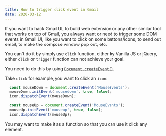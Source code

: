```yaml
---
title: How to trigger click event in Gmail
date: 2020-03-12
---
```


If you want to hack Gmail UI, to build web extension or any other similar tool that works on top of Gmail, 
you always want or need to trigger some DOM events in Gmail UI, like you want to click on some buttons/icons,
to send out email, to make the compose window pop out, etc.

You can't do it by simply use `click` function, either by Vanilla JS or jQuery, either `click` or `trigger` function can not
achieve your goal.

You need to do this by using  [`Document.createEvent()`](https://developer.mozilla.org/en-US/docs/Web/API/Document/createEvent).

Take `click` for example, you want to click an `icon`:

```javascript
  const mouseDown = document.createEvent('MouseEvents');
  mouseDown.initEvent('mousedown', true, false);
  icon.dispatchEvent(mouseDown);

  const mouseUp = document.createEvent('MouseEvents');
  mouseUp.initEvent('mouseup', true, false);
  icon.dispatchEvent(mouseUp);
```

You may want to make it as a function so that you can use it click any element.
